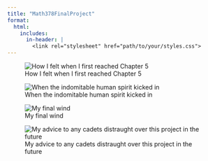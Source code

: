 ```yaml
---
title: "Math378FinalProject"
format:
  html:
    includes:
      in-header: |
        <link rel="stylesheet" href="path/to/your/styles.css">
---
```


![How I felt when I first reached Chapter 5](images/crying.png){fig-align="center"}

![When the indomitable human spirit kicked in](images/holy.jpg){fig-align="center"}

![My final wind](images/angry.jpg){fig-align="center"}

![My advice to any cadets distraught over this project in the future](images/sysophus.jpg){fig-align="center"}
